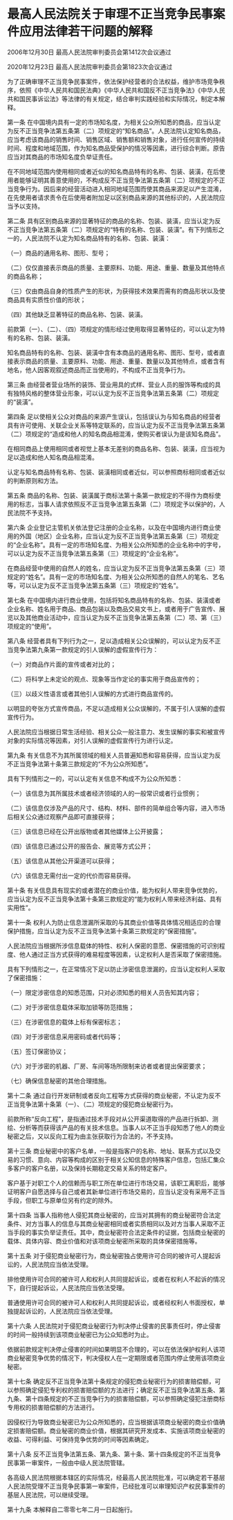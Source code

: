 # 最高人民法院关于审理不正当竞争民事案件应用法律若干问题的解释

2006年12月30日 最高人民法院审判委员会第1412次会议通过

2020年12月23日 最高人民法院审判委员会第1823次会议通过

  

为了正确审理不正当竞争民事案件，依法保护经营者的合法权益，维护市场竞争秩序，依照《中华人民共和国民法典》《中华人民共和国反不正当竞争法》《中华人民共和国民事诉讼法》等法律的有关规定，结合审判实践经验和实际情况，制定本解释。

第一条 在中国境内具有一定的市场知名度，为相关公众所知悉的商品，应当认定为反不正当竞争法第五条第（二）项规定的“知名商品”。人民法院认定知名商品，应当考虑该商品的销售时间、销售区域、销售额和销售对象，进行任何宣传的持续时间、程度和地域范围，作为知名商品受保护的情况等因素，进行综合判断。原告应当对其商品的市场知名度负举证责任。

在不同地域范围内使用相同或者近似的知名商品特有的名称、包装、装潢，在后使用者能够证明其善意使用的，不构成反不正当竞争法第五条第（二）项规定的不正当竞争行为。因后来的经营活动进入相同地域范围而使其商品来源足以产生混淆，在先使用者请求责令在后使用者附加足以区别商品来源的其他标识的，人民法院应当予以支持。

第二条 具有区别商品来源的显著特征的商品的名称、包装、装潢，应当认定为反不正当竞争法第五条第（二）项规定的“特有的名称、包装、装潢”。有下列情形之一的，人民法院不认定为知名商品特有的名称、包装、装潢：

（一）商品的通用名称、图形、型号；

（二）仅仅直接表示商品的质量、主要原料、功能、用途、重量、数量及其他特点的商品名称；

（三）仅由商品自身的性质产生的形状，为获得技术效果而需有的商品形状以及使商品具有实质性价值的形状；

（四）其他缺乏显著特征的商品名称、包装、装潢。

前款第（一）、（二）、（四）项规定的情形经过使用取得显著特征的，可以认定为特有的名称、包装、装潢。

知名商品特有的名称、包装、装潢中含有本商品的通用名称、图形、型号，或者直接表示商品的质量、主要原料、功能、用途、重量、数量以及其他特点，或者含有地名，他人因客观叙述商品而正当使用的，不构成不正当竞争行为。

第三条 由经营者营业场所的装饰、营业用具的式样、营业人员的服饰等构成的具有独特风格的整体营业形象，可以认定为反不正当竞争法第五条第（二）项规定的“装潢”。

第四条 足以使相关公众对商品的来源产生误认，包括误认为与知名商品的经营者具有许可使用、关联企业关系等特定联系的，应当认定为反不正当竞争法第五条第（二）项规定的“造成和他人的知名商品相混淆，使购买者误认为是该知名商品”。

在相同商品上使用相同或者视觉上基本无差别的商品名称、包装、装潢，应当视为足以造成和他人知名商品相混淆。

认定与知名商品特有名称、包装、装潢相同或者近似，可以参照商标相同或者近似的判断原则和方法。

第五条 商品的名称、包装、装潢属于商标法第十条第一款规定的不得作为商标使用的标志，当事人请求依照反不正当竞争法第五条第（二）项规定予以保护的，人民法院不予支持。

第六条 企业登记主管机关依法登记注册的企业名称，以及在中国境内进行商业使用的外国（地区）企业名称，应当认定为反不正当竞争法第五条第（三）项规定的“企业名称”。具有一定的市场知名度、为相关公众所知悉的企业名称中的字号，可以认定为反不正当竞争法第五条第（三）项规定的“企业名称”。

在商品经营中使用的自然人的姓名，应当认定为反不正当竞争法第五条第（三）项规定的“姓名”。具有一定的市场知名度、为相关公众所知悉的自然人的笔名、艺名等，可以认定为反不正当竞争法第五条第（三）项规定的“姓名”。

第七条 在中国境内进行商业使用，包括将知名商品特有的名称、包装、装潢或者企业名称、姓名用于商品、商品包装以及商品交易文书上，或者用于广告宣传、展览以及其他商业活动中，应当认定为反不正当竞争法第五条第（二）项、第（三）项规定的“使用”。

第八条 经营者具有下列行为之一，足以造成相关公众误解的，可以认定为反不正当竞争法第九条第一款规定的引人误解的虚假宣传行为：

（一）对商品作片面的宣传或者对比的；

（二）将科学上未定论的观点、现象等当作定论的事实用于商品宣传的；

（三）以歧义性语言或者其他引人误解的方式进行商品宣传的。

以明显的夸张方式宣传商品，不足以造成相关公众误解的，不属于引人误解的虚假宣传行为。

人民法院应当根据日常生活经验、相关公众一般注意力、发生误解的事实和被宣传对象的实际情况等因素，对引人误解的虚假宣传行为进行认定。

第九条 有关信息不为其所属领域的相关人员普遍知悉和容易获得，应当认定为反不正当竞争法第十条第三款规定的“不为公众所知悉”。

具有下列情形之一的，可以认定有关信息不构成不为公众所知悉：

（一）该信息为其所属技术或者经济领域的人的一般常识或者行业惯例；

（二）该信息仅涉及产品的尺寸、结构、材料、部件的简单组合等内容，进入市场后相关公众通过观察产品即可直接获得；

（三）该信息已经在公开出版物或者其他媒体上公开披露；

（四）该信息已通过公开的报告会、展览等方式公开；

（五）该信息从其他公开渠道可以获得；

（六）该信息无需付出一定的代价而容易获得。

第十条 有关信息具有现实的或者潜在的商业价值，能为权利人带来竞争优势的，应当认定为反不正当竞争法第十条第三款规定的“能为权利人带来经济利益、具有实用性”。

第十一条 权利人为防止信息泄漏所采取的与其商业价值等具体情况相适应的合理保护措施，应当认定为反不正当竞争法第十条第三款规定的“保密措施”。

人民法院应当根据所涉信息载体的特性、权利人保密的意愿、保密措施的可识别程度、他人通过正当方式获得的难易程度等因素，认定权利人是否采取了保密措施。

具有下列情形之一，在正常情况下足以防止涉密信息泄漏的，应当认定权利人采取了保密措施：

（一）限定涉密信息的知悉范围，只对必须知悉的相关人员告知其内容；

（二）对于涉密信息载体采取加锁等防范措施；

（三）在涉密信息的载体上标有保密标志；

（四）对于涉密信息采用密码或者代码等；

（五）签订保密协议；

（六）对于涉密的机器、厂房、车间等场所限制来访者或者提出保密要求；

（七）确保信息秘密的其他合理措施。

第十二条 通过自行开发研制或者反向工程等方式获得的商业秘密，不认定为反不正当竞争法第十条第（一）、（二）项规定的侵犯商业秘密行为。

前款所称“反向工程”，是指通过技术手段对从公开渠道取得的产品进行拆卸、测绘、分析等而获得该产品的有关技术信息。当事人以不正当手段知悉了他人的商业秘密之后，又以反向工程为由主张获取行为合法的，不予支持。

第十三条 商业秘密中的客户名单，一般是指客户的名称、地址、联系方式以及交易的习惯、意向、内容等构成的区别于相关公知信息的特殊客户信息，包括汇集众多客户的客户名册，以及保持长期稳定交易关系的特定客户。

客户基于对职工个人的信赖而与职工所在单位进行市场交易，该职工离职后，能够证明客户自愿选择与自己或者其新单位进行市场交易的，应当认定没有采用不正当手段，但职工与原单位另有约定的除外。

第十四条 当事人指称他人侵犯其商业秘密的，应当对其拥有的商业秘密符合法定条件、对方当事人的信息与其商业秘密相同或者实质相同以及对方当事人采取不正当手段的事实负举证责任。其中，商业秘密符合法定条件的证据，包括商业秘密的载体、具体内容、商业价值和对该项商业秘密所采取的具体保密措施等。

第十五条 对于侵犯商业秘密行为，商业秘密独占使用许可合同的被许可人提起诉讼的，人民法院应当依法受理。

排他使用许可合同的被许可人和权利人共同提起诉讼，或者在权利人不起诉的情况下，自行提起诉讼，人民法院应当依法受理。

普通使用许可合同的被许可人和权利人共同提起诉讼，或者经权利人书面授权，单独提起诉讼的，人民法院应当依法受理。

第十六条 人民法院对于侵犯商业秘密行为判决停止侵害的民事责任时，停止侵害的时间一般持续到该项商业秘密已为公众知悉时为止。

依据前款规定判决停止侵害的时间如果明显不合理的，可以在依法保护权利人该项商业秘密竞争优势的情况下，判决侵权人在一定期限或者范围内停止使用该项商业秘密。

第十七条 确定反不正当竞争法第十条规定的侵犯商业秘密行为的损害赔偿额，可以参照确定侵犯专利权的损害赔偿额的方法进行；确定反不正当竞争法第五条、第九条、第十四条规定的不正当竞争行为的损害赔偿额，可以参照确定侵犯注册商标专用权的损害赔偿额的方法进行。

因侵权行为导致商业秘密已为公众所知悉的，应当根据该项商业秘密的商业价值确定损害赔偿额。商业秘密的商业价值，根据其研究开发成本、实施该项商业秘密的收益、可得利益、可保持竞争优势的时间等因素确定。

第十八条 反不正当竞争法第五条、第九条、第十条、第十四条规定的不正当竞争民事第一审案件，一般由中级人民法院管辖。

各高级人民法院根据本辖区的实际情况，经最高人民法院批准，可以确定若干基层人民法院受理不正当竞争民事第一审案件，已经批准可以审理知识产权民事案件的基层人民法院，可以继续受理。

第十九条 本解释自二零零七年二月一日起施行。